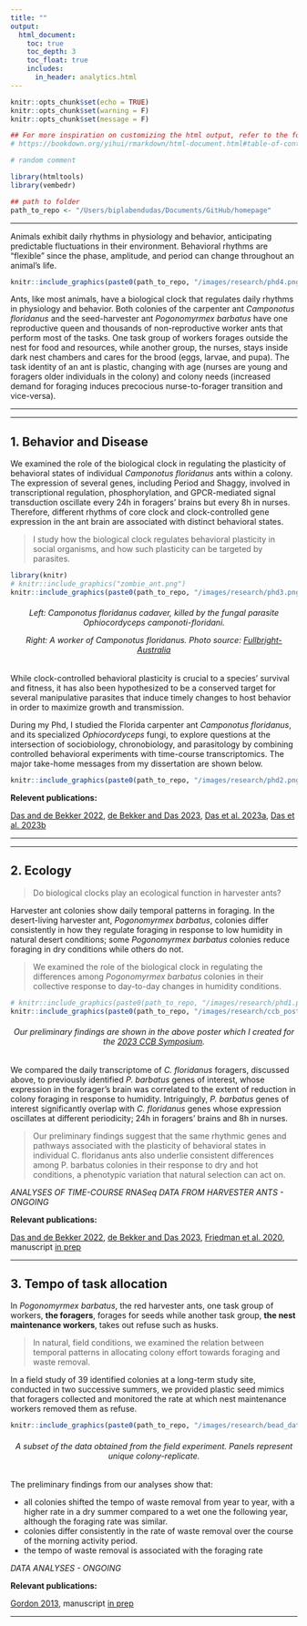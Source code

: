 ```yaml
---
title: ""
output:
  html_document:
    toc: true
    toc_depth: 3
    toc_float: true
    includes:
      in_header: analytics.html
---
```


```r
knitr::opts_chunk$set(echo = TRUE)
knitr::opts_chunk$set(warning = F)
knitr::opts_chunk$set(message = F)

## For more inspiration on customizing the html output, refer to the following:
# https://bookdown.org/yihui/rmarkdown/html-document.html#table-of-contents
```


<style>
body {text-align: left}
</style>

<script type='text/javascript' src='https://d1bxh8uas1mnw7.cloudfront.net/assets/embed.js'></script>

```r
# random comment

library(htmltools)
library(vembedr)

## path to folder
path_to_repo <- "/Users/biplabendudas/Documents/GitHub/homepage"

```

___

Animals exhibit daily rhythms in physiology and behavior, anticipating predictable fluctuations in their environment. Behavioral rhythms are “flexible” since the phase, amplitude, and period can change throughout an animal’s life.

```r
knitr::include_graphics(paste0(path_to_repo, "/images/research/phd4.png"))
```

Ants, like most animals, have a biological clock that regulates daily rhythms in physiology and behavior. Both colonies of the carpenter ant *Camponotus floridanus* and the seed-harvester ant *Pogonomyrmex barbatus* have one reproductive queen and thousands of non-reproductive worker ants that perform most of the tasks. One task group of workers forages outside the nest for food and resources, while another group, the nurses, stays inside dark nest chambers and cares for the brood (eggs, larvae, and pupa). The task identity of an ant is plastic, changing with age (nurses are young and foragers older individuals in the colony) and colony needs (increased demand for foraging induces precocious nurse-to-forager transition and vice-versa).

___
___

## 1. Behavior and Disease

We examined the role of the biological clock in regulating the plasticity of behavioral states of individual *Camponotus floridanus* ants within a colony. The expression of several genes, including Period and Shaggy, involved in transcriptional regulation, phosphorylation, and GPCR-mediated signal transduction oscillate every 24h in foragers’ brains but every 8h in nurses. Therefore, different rhythms of core clock and clock-controlled gene expression in the ant brain are associated with distinct behavioral states. 

>I study how the biological clock regulates behavioral plasticity in social organisms, and how such plasticity can be targeted by parasites.


```r
library(knitr)
# knitr::include_graphics("zombie_ant.png")
knitr::include_graphics(paste0(path_to_repo, "/images/research/phd3.png"))
```

<h6 style="text-align: center;" markdown="-1">
Left: *Camponotus floridanus* cadaver, killed by the fungal parasite *Ophiocordyceps camponoti-floridani*.

Right: A worker of *Camponotus floridanus*. Photo source: [Fullbright-Australia](https://www.fulbright.org.au/news-and-events/2019/10/from-bee-suit-and-microscope-to-white-coat-and-stethoscope/)
</h6> 

While clock-controlled behavioral plasticity is crucial to a species’ survival and fitness, it has also been hypothesized to be a conserved target for several manipulative parasites that induce timely changes to host behavior in order to maximize growth and transmission.
  
During my Phd, I studied the Florida carpenter ant *Camponotus floridanus*, and its specialized _Ophiocordyceps_ fungi, to explore questions at the intersection of sociobiology, chronobiology, and parasitology by combining controlled behavioral experiments with time-course transcriptomics. The major take-home messages from my dissertation are shown below.


```r
knitr::include_graphics(paste0(path_to_repo, "/images/research/phd2.png"))
```

**Relevent publications:**

[Das and de Bekker 2022](https://rdcu.be/cHq80), 
[de Bekker and Das 2023](https://doi.org/10.1111/pim.12909),
[Das et al. 2023a](https://www.biorxiv.org/content/10.1101/2023.01.19.524837v2.abstract),
[Das et al. 2023b](https://www.biorxiv.org/content/10.1101/2023.01.20.524843v2.abstract)


___
___

## 2. Ecology

> Do biological clocks play an ecological function in harvester ants?

Harvester ant colonies show daily temporal patterns in foraging. In the desert-living harvester ant, *Pogonomyrmex barbatus*, colonies differ consistently in how they regulate foraging in response to low humidity in natural desert conditions; some *Pogonomyrmex barbatus* colonies reduce foraging in dry conditions while others do not.

> We examined the role of the biological clock in regulating the differences among *Pogonomyrmex barbatus* colonies in their collective response to day-to-day changes in humidity conditions.


```r
# knitr::include_graphics(paste0(path_to_repo, "/images/research/phd1.png"))
knitr::include_graphics(paste0(path_to_repo, "/images/research/ccb_poster_2023.png"))
```

<h6 style="text-align: center;" markdown="-1">
Our preliminary findings are shown in the above poster which I created for the [2023 CCB Symposium](https://ccb.ucsd.edu/activities-and-events/ccb-symposium.html).
</h6> 

We compared the daily transcriptome of *C. floridanus* foragers, discussed above, to previously identified *P. barbatus* genes of interest, whose expression in the forager’s brain was correlated to the extent of reduction in colony foraging in response to humidity. Intriguingly, *P. barbatus* genes of interest significantly overlap with *C. floridanus* genes whose expression oscillates at different periodicity; 24h in foragers’ brains and 8h in nurses. 

> Our preliminary findings suggest that the same rhythmic genes and pathways associated with the plasticity of behavioral states in individual C. floridanus ants also underlie consistent differences among P. barbatus colonies in their response to dry and hot conditions, a phenotypic variation that natural selection can act on. 

*ANALYSES OF TIME-COURSE RNASeq DATA FROM HARVESTER ANTS - ONGOING*

**Relevant publications:**

[Das and de Bekker 2022](https://rdcu.be/cHq80), [de Bekker and Das 2023](https://doi.org/10.1111/pim.12909), [Friedman et al. 2020](https://www.nature.com/articles/s42003-020-0813-8), manuscript [in prep]()

___

## 3. Tempo of task allocation

In *Pogonomyrmex barbatus*, the red harvester ants, one task group of workers, **the foragers**,  forages for seeds while another task group, **the nest maintenance workers**, takes out refuse such as husks. 

> In natural, field conditions, we examined the relation between temporal patterns in allocating colony effort towards foraging and waste removal. 

In a field study of 39 identified colonies at a long-term study site, conducted in two successive summers, we provided plastic seed mimics that foragers collected and monitored the rate at which nest maintenance workers removed them as refuse. 

```r
knitr::include_graphics(paste0(path_to_repo, "/images/research/bead_data_all.png"))
```

<h6 style="text-align: center;" markdown="-1">
A subset of the data obtained from the field experiment. Panels represent unique colony-replicate.
</h6> 

The preliminary findings from our analyses show that:

- all colonies shifted the tempo of waste removal from year to year, with a higher rate in a dry summer compared to a wet one the following year, although the foraging rate was similar. 
- colonies differ consistently in the rate of waste removal over the course of the morning activity period. 
- the tempo of waste removal is associated with the foraging rate

*DATA ANALYSES - ONGOING*

**Relevant publications:**

[Gordon 2013](https://www.nature.com/articles/nature12137), manuscript [in prep]()

___


